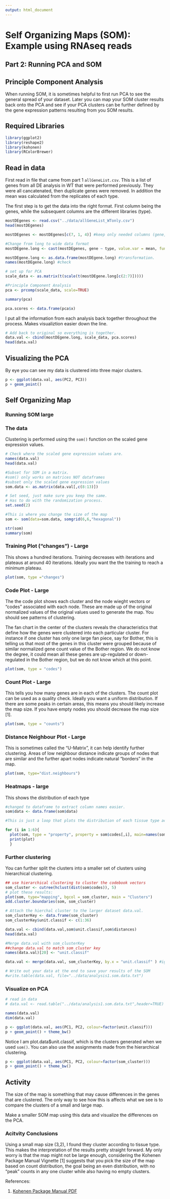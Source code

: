 ```yaml
---
output: html_document
---
```

# Self Organizing Maps (SOM): Example using RNAseq reads
## Part 2: Running PCA and SOM

## Principle Component Analysis

When running SOM, it is sometimes helpful to first run PCA to see the general spread of your dataset. Later you can map your SOM cluster results back onto the PCA and see if your PCA clusters can be further defined by the gene expression patterns resulting from you SOM results.

## Required Libraries

```r
library(ggplot2)
library(reshape2)
library(kohonen)
library(RColorBrewer)
```

## Read in data

First read in file that came from part 1 `allGeneList.csv`.  This is a list of genes from all DE analysis in WT that were performed previously. They were all cancatenated, then duplicate genes were removed.  In addition the mean was calculated from the replicates of each type. 

The first step is to get the data into the right format. First column being the genes, while the subsequent columns are the different libraries (type).

```r
mostDEgenes <- read.csv("../data/allGeneList_WTonly.csv")
head(mostDEgenes)

mostDEgenes <- mostDEgenes[c(7, 1, 4)] #keep only needed columns (gene, type, mean)

#Change from long to wide data format
mostDEgene.long <- cast(mostDEgenes, gene ~ type, value.var = mean, fun.aggregate = "mean")  

mostDEgene.long <- as.data.frame(mostDEgene.long) #transformation. 
names(mostDEgene.long) #check

# set up for PCA
scale_data <- as.matrix(t(scale(t(mostDEgene.long[c(2:7)]))))

#Principle Component Analysis
pca <- prcomp(scale_data, scale=TRUE) 

summary(pca) 

pca.scores <- data.frame(pca$x)
```

I put all the information from each analysis back together throughout the process. Makes visualiztion easier down the line. 

```r
# Add back to original so everything is together.
data.val <- cbind(mostDEgene.long, scale_data, pca.scores) 
head(data.val)
```

## Visualizing the PCA

By eye you can see my data is clustered into three major clusters.

```r
p <- ggplot(data.val, aes(PC2, PC3)) 
p + geom_point()
```


## Self Organizing Map 

### Running SOM large

### The data

Clustering is performed using the  `som()` function on the scaled gene expression values. 

```r
# Check where the scaled gene expression values are.
names(data.val)
head(data.val)

#Subset for SOM in a matrix.  
#som() only works on matrices NOT dataframes
#subset only the scaled gene expression values
som.data <- as.matrix(data.val[,c(8:13)])  

# Set seed, just make sure you keep the same. 
# Has to do with the randomization process. 
set.seed(2)

#This is where you change the size of the map
som <- som(data=som.data, somgrid(6,6,"hexagonal")) 

str(som)
summary(som)
```

### Training Plot ("changes") - Large

This shows a hundred iterations. Training decreases with iterations and plateaus at around 40 iterations.  Ideally you want the the training to reach a minimum plateau.  

```r
plot(som, type ="changes")
```

### Code Plot - Large

The the code plot shows each cluster and the node wieght vectors or "codes" associated with each node. These are made up of the original normalized values of the original values used to generate the map.  You should see patterns of clustering.

The fan chart in the center of the clusters reveals the characteristics that define how the genes were clustered into each particular cluster.  For instance if one cluster has only one large fan piece, say for Bother, this is telling us that most of the genes in this cluster were grouped because of similar normalized gene count value of the Bother region. We do not know the degree, it could mean all these genes are up-regulated or down-regulated in the Bother region, but we do not know which at this point. 

```r
plot(som, type = "codes")
```

### Count Plot - Large

This tells you how many genes are in each of the clusters. The count plot can be used as a quality check.  Ideally you want a uniform distribution.  If there are some peaks in certain areas, this means you should likely increase the map size.  If you have empty nodes you should decrease the map size [1]. 

```r
plot(som, type = "counts")
```

### Distance Neighbour Plot - Large

This is sometimes called the "U-Matrix", it can help identify further clustering. Areas of low neighbour distance indicate groups of nodes that are similar and the further apart nodes indicate natural "borders" in the map. 

```r
plot(som, type="dist.neighbours")
```

### Heatmaps - large

This shows the distribution of each type 

```r
#changed to dataframe to extract column names easier.
som$data <- data.frame(som$data)  

#This is just a loop that plots the distribution of each tissue type across the map.  

for (i in 1:6){
  plot(som, type = "property", property = som$codes[,i], main=names(som$data)[i])
  print(plot)
  }
```

### Further clustering 

You can further split the clusters into a smaller set of clusters using hierarchical clustering.

```r
## use hierarchical clustering to cluster the codebook vectors
som_cluster <- cutree(hclust(dist(som$codes)), 5)
# plot these results:
plot(som, type="mapping", bgcol = som_cluster, main = "Clusters") 
add.cluster.boundaries(som, som_cluster) 

# Attach the hierchal cluster to the larger dataset data.val.
som_clusterKey <- data.frame(som_cluster)
som_clusterKey$unit.classif <- c(1:36)

data.val <- cbind(data.val,som$unit.classif,som$distances)
head(data.val)
```

```r
#Merge data.val with som_clusterKey
##change data.val to match som_cluster key 
names(data.val)[20] <- "unit.classif"

data.val <- merge(data.val, som_clusterKey, by.x = "unit.classif" ) #ignore warning, this is what you want.  You are essentially filling in the empties with the value from som_clusterKey

# Write out your data at the end to save your results of the SOM
#write.table(data.val, file="../data/analysis1.som.data.txt")
```

### Visualize on PCA

```r
# read in data
# data.val <- read.table("../data/analysis1.som.data.txt",header=TRUE)

names(data.val)
dim(data.val)

p <- ggplot(data.val, aes(PC1, PC2, colour=factor(unit.classif))) 
p + geom_point() + theme_bw()
```

Notice I am plot.data$unit.classif, which is the clusters generated when we used `som()`.  You can also use the assignments made from the hierarchical clustering. 

```r
p <- ggplot(data.val, aes(PC1, PC2, colour=factor(som_cluster))) 
p + geom_point() + theme_bw()
```

## Activity

The size of the map is something that may cause differences in the genes that are clustered. 
The only way to see how this is affects what we see is to compare the clusters of a small and large map.

Make a smaller SOM map using this data and visualize the differences on the PCA.

### Acitvity Conclusions

Using a small map size (3,2), I found they cluster according to tissue type. This makes the interpretation of the results pretty straight forward. My only worry is that the map might not be large enough, considering the Kohenen Package Manual Vignette [1] suggests that you pick the size of the map based on count distribution, the goal being an even distribution, with no "peak" counts in any one cluster while also having no empty clusters.  
 
References:

1. [Kohenen Package Manual PDF](https://www.jstatsoft.org/article/view/v021i05/v21i05.pdf) 
